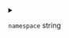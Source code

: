 
<details>
<summary>

`namespace`  <span class="config-field-type">string</span> 

</summary>

Namespace where to create the builder deployment in. Defaults to the current
active namespace.

</details>
